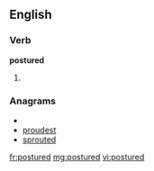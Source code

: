 ==English==

===Verb===
'''postured'''

# {{past of|[[posture]]}}

===Anagrams===
* {{alphagram|deoprstu}}
* [[proudest#English|proudest]]
* [[sprouted#English|sprouted]]

[[fr:postured]]
[[mg:postured]]
[[vi:postured]]